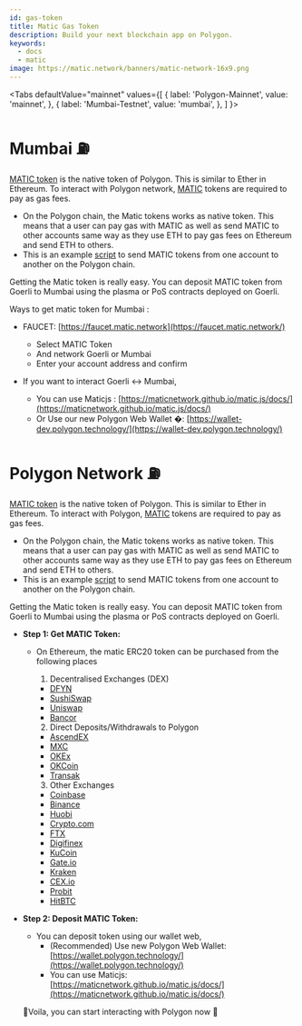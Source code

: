 ```yaml
---
id: gas-token
title: Matic Gas Token
description: Build your next blockchain app on Polygon.
keywords:
  - docs
  - matic
image: https://matic.network/banners/matic-network-16x9.png 
---
```


<Tabs
  defaultValue="mainnet"
  values={[
    { label: 'Polygon-Mainnet', value: 'mainnet', },
    { label: 'Mumbai-Testnet', value: 'mumbai', },
  ]
}>
<TabItem value="mumbai">

# Mumbai :fuelpump: 
[MATIC token](https://etherscan.io/token/0x7D1AfA7B718fb893dB30A3aBc0Cfc608AaCfeBB0) is the native token of Polygon. This is similar to Ether in Ethereum. To interact with  Polygon network, [MATIC](https://etherscan.io/token/0x7D1AfA7B718fb893dB30A3aBc0Cfc608AaCfeBB0) tokens are required to pay as gas fees.

- On the Polygon chain, the Matic tokens works as native token. This means that a user can pay gas with MATIC as well as send MATIC to other accounts same way as they use ETH to pay gas fees on Ethereum and send ETH to others.
- This is an example [script](https://gist.github.com/rahuldamodar94/ea3bc4c551e6fc2d318767dcd7e5bffe) to send MATIC tokens from one account to another on the Polygon chain.

Getting the Matic token is really easy. You can deposit MATIC token from Goerli to Mumbai using the plasma or PoS contracts deployed on Goerli. 

Ways to get matic token for Mumbai :

- FAUCET: [https://faucet.matic.network](https://faucet.matic.network/)
    - Select MATIC Token
    - And network Goerli or Mumbai
    - Enter your account address and confirm

- If you want to interact Goerli ↔ Mumbai,
    - You can use Maticjs : [https://maticnetwork.github.io/matic.js/docs/](https://maticnetwork.github.io/matic.js/docs/)
    - Or Use our new Polygon Web Wallet �: [https://wallet-dev.polygon.technology/](https://wallet-dev.polygon.technology/)

</TabItem>
<TabItem value="mainnet">

# Polygon Network :fuelpump: 
[MATIC token](https://etherscan.io/token/0x7D1AfA7B718fb893dB30A3aBc0Cfc608AaCfeBB0) is the native token of Polygon. This is similar to Ether in Ethereum. To interact with  Polygon, [MATIC](https://etherscan.io/token/0x7D1AfA7B718fb893dB30A3aBc0Cfc608AaCfeBB0) tokens are required to pay as gas fees.

- On the Polygon chain, the Matic tokens works as native token. This means that a user can pay gas with MATIC as well as send MATIC to other accounts same way as they use ETH to pay gas fees on Ethereum and send ETH to others.
- This is an example [script](https://gist.github.com/rahuldamodar94/ea3bc4c551e6fc2d318767dcd7e5bffe) to send MATIC tokens from one account to another on the Polygon chain.

Getting the Matic token is really easy. You can deposit MATIC token from Goerli to Mumbai using the plasma or PoS contracts deployed on Goerli. 

- **Step 1: Get MATIC Token:**
    - On Ethereum, the matic ERC20 token can be purchased from the following places
        1. Decentralised Exchanges (DEX) 
        - [DFYN](https://dfyn.network/)
        - [SushiSwap](https://app.sushi.com/swap)
        - [Uniswap](https://uniswap.org/)
        - [Bancor](https://bancor.network/)

        2. Direct Deposits/Withdrawals to Polygon
        - [AscendEX](https://ascendex.com/en/global-digital-asset-platform)
        - [MXC](https://www.mexc.com/)
        - [OKEx](https://www.okex.com/)
        - [OKCoin](https://www.okcoin.com/)
        - [Transak](https://transak.com/)

        3. Other Exchanges
        - [Coinbase](https://www.coinbase.com/)
        - [Binance](https://www.binance.com/)
        - [Huobi](https://www.huobi.com/)
        - [Crypto.com](https://crypto.com/)
        - [FTX](https://ftx.com/)
        - [Digifinex](https://www.digifinex.com/)
        - [KuCoin](https://www.kucoin.com/)
        - [Gate.io](https://www.gate.io/)
        - [Kraken](https://www.kraken.com/)
        - [CEX.io](https://cex.io/)
        - [Probit](https://www.probit.com/)
        - [HitBTC](https://hitbtc.com/)

- **Step 2: Deposit MATIC Token:**
    - You can deposit token using our wallet web,
        - (Recommended) Use new Polygon Web Wallet: [https://wallet.polygon.technology/](https://wallet.polygon.technology/)
        - You can use Maticjs: [https://maticnetwork.github.io/matic.js/docs/](https://maticnetwork.github.io/matic.js/docs/)

  🎉Voila, you can start interacting with Polygon now 🎉

</TabItem>
</Tabs>

